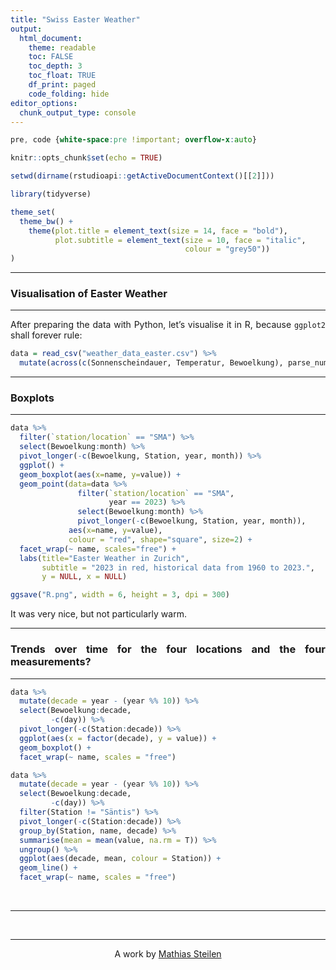 ---
title: "Swiss Easter Weather"
output: 
  html_document:
    theme: readable
    toc: FALSE
    toc_depth: 3
    toc_float: TRUE
    df_print: paged
    code_folding: hide
editor_options: 
  chunk_output_type: console
---

<style>
body {
text-align: justify}
</style>

```{css, echo=FALSE}
pre, code {white-space:pre !important; overflow-x:auto}
```

```{r setup, include=FALSE}
knitr::opts_chunk$set(echo = TRUE)

setwd(dirname(rstudioapi::getActiveDocumentContext()[[2]]))

library(tidyverse)

theme_set(
  theme_bw() +
    theme(plot.title = element_text(size = 14, face = "bold"),
          plot.subtitle = element_text(size = 10, face = "italic",
                                       colour = "grey50"))
)
```

***
### Visualisation of Easter Weather
***

After preparing the data with Python, let's visualise it in R, because `ggplot2` shall forever rule:


```{r}
data = read_csv("weather_data_easter.csv") %>% 
  mutate(across(c(Sonnenscheindauer, Temperatur, Bewoelkung), parse_number))
```

***
### Boxplots
***

```{r, fig.width = 8, fig.height = 4.95, warning=FALSE, message=FALSE}
data %>%
  filter(`station/location` == "SMA") %>% 
  select(Bewoelkung:month) %>% 
  pivot_longer(-c(Bewoelkung, Station, year, month)) %>% 
  ggplot() +
  geom_boxplot(aes(x=name, y=value)) +
  geom_point(data=data %>% 
               filter(`station/location` == "SMA",
                      year == 2023) %>% 
               select(Bewoelkung:month) %>% 
               pivot_longer(-c(Bewoelkung, Station, year, month)),
             aes(x=name, y=value),
             colour = "red", shape="square", size=2) +
  facet_wrap(~ name, scales="free") +
  labs(title="Easter Weather in Zurich",
       subtitle = "2023 in red, historical data from 1960 to 2023.",
       y = NULL, x = NULL)
```

```{r, eval=F, include=F}
ggsave("R.png", width = 6, height = 3, dpi = 300)
```

It was very nice, but not particularly warm.

***
### Trends over time for the four locations and the four measurements?
***

```{r, fig.width = 8, fig.height = 4.95, warning=FALSE, message=FALSE}
data %>% 
  mutate(decade = year - (year %% 10)) %>% 
  select(Bewoelkung:decade,
         -c(day)) %>% 
  pivot_longer(-c(Station:decade)) %>% 
  ggplot(aes(x = factor(decade), y = value)) +
  geom_boxplot() +
  facet_wrap(~ name, scales = "free")
```

```{r, fig.width = 8, fig.height = 4.95, warning=FALSE, message=FALSE}
data %>% 
  mutate(decade = year - (year %% 10)) %>% 
  select(Bewoelkung:decade,
         -c(day)) %>% 
  filter(Station != "Säntis") %>% 
  pivot_longer(-c(Station:decade)) %>% 
  group_by(Station, name, decade) %>% 
  summarise(mean = mean(value, na.rm = T)) %>% 
  ungroup() %>% 
  ggplot(aes(decade, mean, colour = Station)) +
  geom_line() +
  facet_wrap(~ name, scales = "free")
```

<br>

***

&nbsp;
<hr />
<p style="text-align: center;">A work by <a href="https://www.linkedin.com/in/mathias-steilen/">Mathias Steilen</a></p>
&nbsp;